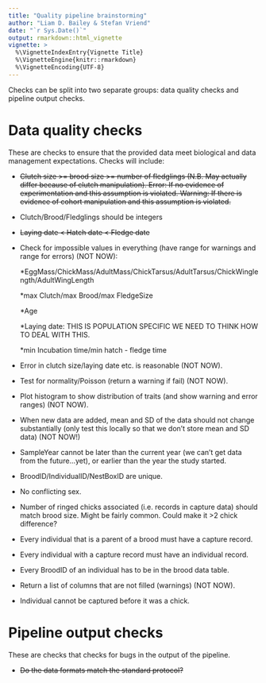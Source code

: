 ```yaml
---
title: "Quality pipeline brainstorming"
author: "Liam D. Bailey & Stefan Vriend"
date: "`r Sys.Date()`"
output: rmarkdown::html_vignette
vignette: >
  %\VignetteIndexEntry{Vignette Title}
  %\VignetteEngine{knitr::rmarkdown}
  %\VignetteEncoding{UTF-8}
---
```


Checks can be split into two separate groups: data quality checks and pipeline output checks.

# Data quality checks

These are checks to ensure that the provided data meet biological and data management expectations. Checks will include:

* <p>~~Clutch size >= brood size >= number of fledglings (N.B. May actually differ because of clutch manipulation). Error: If no evidence of experimentation and this assumption is violated. Warning: If there is evidence of cohort manipulation and this assumption is violated.~~</p>

* Clutch/Brood/Fledglings should be integers

* <p>~~Laying date < Hatch date < Fledge date~~</p>

* Check for impossible values in everything (have range for warnings and range for errors) (NOT NOW):

  *EggMass/ChickMass/AdultMass/ChickTarsus/AdultTarsus/ChickWinglength/AdultWingLength
  
  *max Clutch/max Brood/max FledgeSize
  
  *Age
  
  *Laying date: THIS IS POPULATION SPECIFIC WE NEED TO THINK HOW TO DEAL WITH THIS.
  
  *min Incubation time/min hatch - fledge time
  
* Error in clutch size/laying date etc. is reasonable (NOT NOW).

* Test for normality/Poisson (return a warning if fail) (NOT NOW).

* Plot histogram to show distribution of traits (and show warning and error ranges) (NOT NOW).

* When new data are added, mean and SD of the data should not change substantially (only test this locally so that we don't store mean and SD data) (NOT NOW!)

* SampleYear cannot be later than the current year (we can't get data from the future...yet), or earlier than the year the study started.

* BroodID/IndividualID/NestBoxID are unique.

* No conflicting sex.

* Number of ringed chicks associated (i.e. records in capture data) should match brood size.
Might be fairly common. Could make it >2 chick difference?

* Every individual that is a parent of a brood must have a capture record.

* Every individual with a capture record must have an individual record.

* Every BroodID of an individual has to be in the brood data table.

* Return a list of columns that are not filled (warnings) (NOT NOW).

* Individual cannot be captured before it was a chick.
  
# Pipeline output checks

These are checks that checks for bugs in the output of the pipeline.

* <p>~~Do the data formats match the standard protocol?~~</p>

  
  

